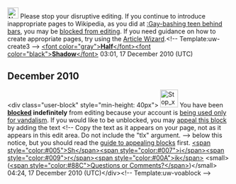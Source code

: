 <article id="30083566" title=User talk:Daniel13021994>
	<talkpage id="30083566" title="User talk:Daniel13021994">
[[File:Nuvola apps important.svg|25px|alt=|link=]] Please stop your disruptive editing. If you continue to introduce inappropriate pages to Wikipedia, as you did at [[:Gay-bashing teen behind bars]], you may be [[Wikipedia:Blocking policy|blocked from editing]]. If you need guidance on how to create appropriate pages, try using the [[Wikipedia:Article wizard2.0|Article Wizard]].&lt;!-- Template:uw-create3 --&gt; [[User:HalfShadow|&lt;font color=&quot;gray&quot;&gt;'''Half'''&lt;/font&gt;]][[User talk:HalfShadow|&lt;font color=&quot;black&quot;&gt;'''Shadow'''&lt;/font&gt;]] 03:01, 17 December 2010 (UTC)

== December 2010 ==
&lt;div class=&quot;user-block&quot; style=&quot;min-height: 40px&quot;&gt; [[Image:Stop x nuvola.svg|40px|left|alt=|link=]] You have been '''[[Wikipedia:Blocking policy|blocked]] indefinitely''' from editing because your account is [[Wikipedia:Vandalism-only account|being used only for vandalism]]. If you would like to be unblocked, you may [[Wikipedia:Appealing a block|appeal this block]] by adding the text &lt;!-- Copy the text as it appears on your page, not as it appears in this edit area. Do not include the &quot;tlx&quot; argument. --&gt;{{tlx|unblock|2=reason=''Your reason here &amp;#126;&amp;#126;&amp;#126;&amp;#126;''}} below this notice, but you should read the [[Wikipedia:Guide to appealing blocks|guide to appealing blocks]] first. [[User:Shirik|&lt;span style=&quot;color:#005&quot;&gt;Sh&lt;/span&gt;&lt;span style=&quot;color:#007&quot;&gt;i&lt;/span&gt;&lt;span style=&quot;color:#009&quot;&gt;r&lt;/span&gt;&lt;span style=&quot;color:#00A&quot;&gt;ik&lt;/span&gt;]] &lt;small&gt;([[User talk:Shirik|&lt;span style=&quot;color:#88C&quot;&gt;Questions or Comments?&lt;/span&gt;]])&lt;/small&gt; 04:24, 17 December 2010 (UTC)&lt;/div&gt;&lt;!-- Template:uw-voablock --&gt;
	</talkpage>
</article>